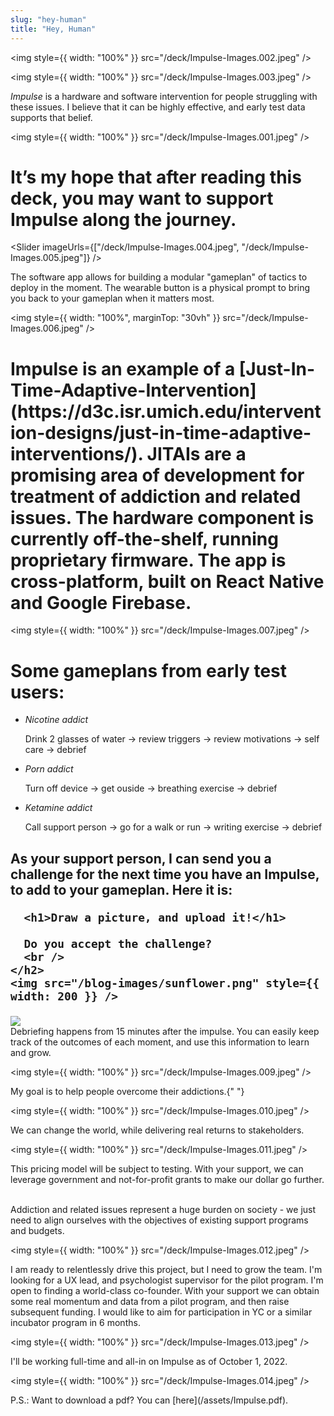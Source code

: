 ```yaml
---
slug: "hey-human"
title: "Hey, Human"
---
```



<img style={{ width: "100%" }} src="/deck/Impulse-Images.002.jpeg" />

<img style={{ width: "100%" }} src="/deck/Impulse-Images.003.jpeg" />

<div
  style={{
    width: "100%",
    height: "70vh",
    display: "flex",
    alignItems: "center",
    justifyContent: "center",
  }}
>
  <em>Impulse</em> is a hardware and software intervention for people struggling
  with these issues. I believe that it can be highly effective, and early test
  data supports that belief.
</div>

<img style={{ width: "100%" }} src="/deck/Impulse-Images.001.jpeg" />

<div
  style={{
    width: "100%",
    height: "70vh",
    display: "flex",
    alignItems: "center",
    justifyContent: "center",
  }}
>
  <h1>
    It’s my hope that after reading this deck, you may want to support Impulse
    along the journey.
  </h1>
</div>

<Slider
  imageUrls={["/deck/Impulse-Images.004.jpeg", "/deck/Impulse-Images.005.jpeg"]}
/>

<div
  style={{
    width: "100%",
    height: "50vh",
    display: "flex",
    alignItems: "center",
    justifyContent: "center",
    paddingTop: 100,
  }}
>
  The software app allows for building a modular "gameplan" of tactics to deploy
  in the moment. The wearable button is a physical prompt to bring you back to
  your gameplan when it matters most.
</div>

<img
  style={{ width: "100%", marginTop: "30vh" }}
  src="/deck/Impulse-Images.006.jpeg"
/>

<div
  style={{
    width: "100%",
    height: "70vh",
    display: "flex",
    alignItems: "center",
    justifyContent: "center",
  }}
>
  <h1>
    Impulse is an example of a
    [Just-In-Time-Adaptive-Intervention](https://d3c.isr.umich.edu/intervention-designs/just-in-time-adaptive-interventions/).
    JITAIs are a promising area of development for treatment of addiction and
    related issues. The hardware component is currently off-the-shelf, running
    proprietary firmware. The app is cross-platform, built on React Native and
    Google Firebase.
  </h1>
</div>

<img style={{ width: "100%" }} src="/deck/Impulse-Images.007.jpeg" />

<div
  style={{
    width: "100%",
    height: "50vh",
    display: "flex",
    flexDirection: "column",
    alignItems: "center",
    justifyContent: "center",
  }}
>
  <div style={{ display: "flex", paddingTop: 180 }}>
    <h1>Some gameplans from early test users:</h1>
    <ul>
      <li>
        <p>
          <em>Nicotine addict</em>
        </p>
        <p>
          Drink 2 glasses of water -> review triggers -> review motivations ->
          self care -> debrief
        </p>
      </li>
      <li>
        <p>
          <em>Porn addict</em>
        </p>
        <p>Turn off device -> get ouside -> breathing exercise -> debrief</p>
      </li>
      <li>
        <p>
          <em>Ketamine addict</em>
        </p>
        <p>
          Call support person -> go for a walk or run -> writing exercise ->
          debrief
        </p>
      </li>
    </ul>
  </div>
</div>

<div
  style={{
    width: "100%",
    height: "80vh",
    display: "flex",
    flexDirection: "column",
    alignItems: "center",
    justifyContent: "center",
  }}
>
  <div>
    <h2>
      As your support person, I can send you a challenge for the next time you
      have an Impulse, to add to your gameplan. Here it is:

      <h1>Draw a picture, and upload it!</h1>

      Do you accept the challenge?
      <br />
    </h2>
    <img src="/blog-images/sunflower.png" style={{ width: 200 }} />

  </div>
</div>
<img style={{ width: "100%" }} src="/deck/Impulse-Images.008.jpeg" />

<div
  style={{
    width: "100%",
    height: "70vh",
    display: "flex",
    alignItems: "center",
    justifyContent: "center",
  }}
>
  Debriefing happens from 15 minutes after the impulse. You can easily keep
  track of the outcomes of each moment, and use this information to learn and
  grow.
</div>

<img style={{ width: "100%" }} src="/deck/Impulse-Images.009.jpeg" />

<div
  style={{
    width: "100%",
    height: "70vh",
    display: "flex",
    alignItems: "center",
    justifyContent: "center",
    textAlign: "center",
  }}
>
  My goal is to help <MyCountup /> people overcome their addictions.{" "}
</div>

<img style={{ width: "100%" }} src="/deck/Impulse-Images.010.jpeg" />

<div
  style={{
    width: "100%",
    height: "70vh",
    display: "flex",
    alignItems: "center",
    justifyContent: "center",
  }}
>
  We can change the world, while delivering real returns to stakeholders.
</div>

<img style={{ width: "100%" }} src="/deck/Impulse-Images.011.jpeg" />

<div
  style={{
    width: "100%",
    height: "70vh",
    display: "flex",
    alignItems: "center",
    justifyContent: "center",
  }}
>
  <div style={{ flex: 1 }}>
    <p>
      This pricing model will be subject to testing. With your support, we can
      leverage government and not-for-profit grants to make our dollar go
      further.
    </p>
    <p>
      <br /> Addiction and related issues represent a huge burden on society -
      we just need to align ourselves with the objectives of existing support
      programs and budgets.
    </p>
  </div>
</div>

<img style={{ width: "100%" }} src="/deck/Impulse-Images.012.jpeg" />

<div
  style={{
    width: "100%",
    height: "70vh",
    display: "flex",
    alignItems: "center",
    justifyContent: "center",
  }}
>
  I am ready to relentlessly drive this project, but I need to grow the team.
  I'm looking for a UX lead, and psychologist supervisor for the pilot program.
  I'm open to finding a world-class co-founder. With your support we can obtain
  some real momentum and data from a pilot program, and then raise subsequent
  funding. I would like to aim for participation in YC or a similar incubator
  program in 6 months.
</div>

<img style={{ width: "100%" }} src="/deck/Impulse-Images.013.jpeg" />

<div
  style={{
    width: "100%",
    height: "70vh",
    display: "flex",
    alignItems: "center",
    justifyContent: "center",
  }}
>
  I'll be working full-time and all-in on Impulse as of October 1, 2022.
</div>

<img style={{ width: "100%" }} src="/deck/Impulse-Images.014.jpeg" />

<div
  style={{
    width: "100%",
    height: "70vh",
    display: "flex",
    alignItems: "center",
    justifyContent: "center",
  }}
>
  P.S.: Want to download a pdf? You can [here](/assets/Impulse.pdf).
</div>

